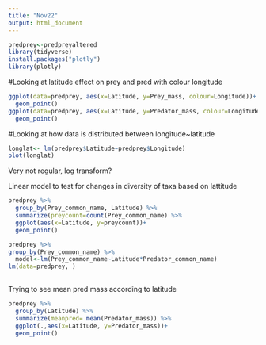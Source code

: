 ---
title: "Nov22"
output: html_document
---

```{r}
predprey<-predpreyaltered
library(tidyverse)
install.packages("plotly")
library(plotly)
```

#Looking at latitude effect on prey and pred with colour longitude
```{r}
ggplot(data=predprey, aes(x=Latitude, y=Prey_mass, colour=Longitude))+
  geom_point()
ggplot(data=predprey, aes(x=Latitude, y=Predator_mass, colour=Longitude))+
  geom_point()
```

#Looking at how data is distributed between longitude~latitude
```{r}
longlat<- lm(predprey$Latitude~predprey$Longitude)
plot(longlat)
```
Very not regular, log transform?


Linear model to test for changes in diversity of taxa based on lattitude
```{r}
predprey %>%
  group_by(Prey_common_name, Latitude) %>% 
  summarize(preycount=count(Prey_common_name) %>% 
  ggplot(aes(x=Latitude, y=preycount))+
  geom_point()

predprey %>%
group_by(Prey_common_name) %>% 
  model<-lm(Prey_common_name~Latitude*Predator_common_name)
lm(data=predprey, )
    
```

Trying to see mean pred mass according to latitude 
```{r}
predprey %>%
  group_by(Latitude) %>% 
  summarize(meanpred= mean(Predator_mass)) %>% 
  ggplot(.,aes(x=Latitude, y=Predator_mass))+
  geom_point()
```




























